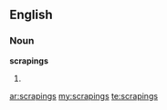 ==English==

===Noun===
'''scrapings'''

# {{plural of|[[scraping]]}}

[[ar:scrapings]]
[[my:scrapings]]
[[te:scrapings]]